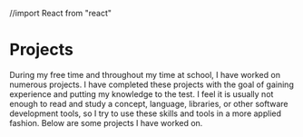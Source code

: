 //import React from "react"


<Layout>
<SEO title="Projects" />

<div className='projects-section'>

# Projects

During my free time and throughout my time at school, I have worked on numerous projects. I have completed these projects with the goal of gaining experience and putting my knowledge to the test. I feel it is usually not enough to read and study a concept, language, libraries, or other software development tools, so I try to use these skills and tools in a more applied fashion. Below are some projects I have worked on.

</div>

<Projects />

</Layout>